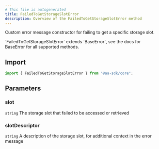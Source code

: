 ```yaml
---
# This file is autogenerated
title: FailedToGetStorageSlotError
description: Overview of the FailedToGetStorageSlotError method
---
```


Custom error message constructor for failing to get a specific storage slot.

<Note>
  `FailedToGetStorageSlotError` extends `BaseError`, see the docs for BaseError
  for all supported methods.
</Note>

## Import

```ts
import { FailedToGetStorageSlotError } from "@aa-sdk/core";
```

## Parameters

### slot

`string`
The storage slot that failed to be accessed or retrieved

### slotDescriptor

`string`
A description of the storage slot, for additional context in the error message
